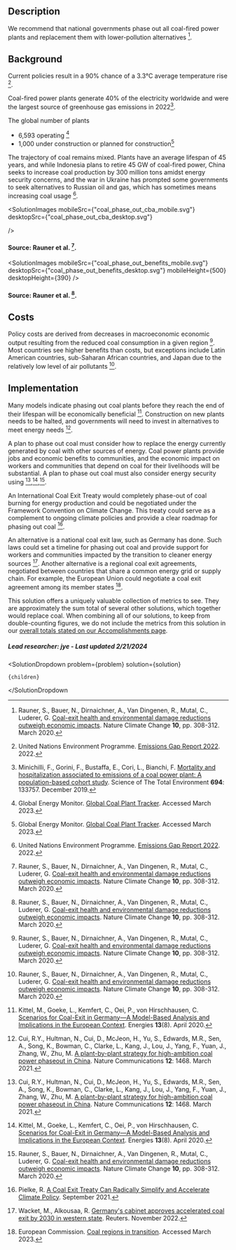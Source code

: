


## Description

We recommend that national governments phase out all coal-fired power plants and replacement them with lower-pollution alternatives [^"1"].

## Background

Current policies result in a 90% chance of a 3.3°C average temperature rise [^"6"].

Coal-fired power plants generate 40% of the electricity worldwide and were the largest source of greenhouse gas emissions in 2022[^"4"].

The global number of plants

- 6,593 operating [^"7"]
- 1,000 under construction or planned for construction[^"7"]

The trajectory of coal remains mixed. Plants have an average lifespan of 45 years, and while Indonesia plans to retire 45 GW of coal-fired power, China seeks to increase coal production by 300 million tons amidst energy security concerns, and the war in Ukraine has prompted some governments to seek alternatives to Russian oil and gas, which has sometimes means increasing coal usage [^"6"].

<SolutionImages
 mobileSrc={"coal_phase_out_cba_mobile.svg"}
 desktopSrc={"coal_phase_out_cba_desktop.svg"}

/>

#### Source: Rauner et al. [^"1"].

<SolutionImages
  mobileSrc={"coal_phase_out_benefits_mobile.svg"}
  desktopSrc={"coal_phase_out_benefits_desktop.svg"}
  mobileHeight={500}
  desktopHeight={390}
/>
#### Source: Rauner et al. [^"1"].

## Costs

Policy costs are derived from decreases in macroeconomic economic output resulting from the reduced coal consumption in a given region [^"1"]. Most countries see higher benefits than costs, but exceptions include Latin American countries, sub-Saharan African countries, and Japan due to the relatively low level of air pollutants [^"1"].

## Implementation

Many models indicate phasing out coal plants before they reach the end of their lifespan will be economically beneficial [^"9"]. Construction on new plants needs to be halted, and governments will need to invest in alternatives to meet energy needs [^"10"].

A plan to phase out coal must consider how to replace the energy currently generated by coal with other sources of energy. Coal power plants provide jobs and economic benefits to communities, and the economic impact on workers and communities that depend on coal for their livelihoods will be substantial. A plan to phase out coal must also consider energy security using [^"10"],[^"9"],[^"1"].

An International Coal Exit Treaty would completely phase-out of coal burning for energy production and could be negotiated under the Framework Convention on Climate Change. This treaty could serve as a complement to ongoing climate policies and provide a clear roadmap for phasing out coal [^"11"].

An alternative is a national coal exit law, such as Germany has done. Such laws could set a timeline for phasing out coal and provide support for workers and communities impacted by the transition to cleaner energy sources [^"13"]. Another alternative is a regional coal exit agreements, negotiated between countries that share a common energy grid or supply chain. For example, the European Union could negotiate a coal exit agreement among its member states [^"12"].

This solution offers a uniquely valuable collection of metrics to see. They are approximately the sum total of several other solutions, which together would replace coal. When combining all of our solutions, to keep from double-counting figures, we do not include the metrics from this solution in our [overall totals stated on our Accomplishments page](/accomplishments#metrics).

##### Lead researcher: jye - Last updated 2/21/2024

[^"1"]: Rauner, S., Bauer, N., Dirnaichner, A., Van Dingenen, R., Mutal, C., Luderer, G. [Coal-exit health and environmental damage reductions outweigh economic impacts](http://dx.doi.org/10.1038/s41558-020-0728-x). Nature Climate Change <b>10</b>, pp. 308-312. March 2020.
[^"2"]: [The Great Carbon Arbitrage](https://greatcarbonarbitrage.com/index.html). . Accessed March 2023.
[^"3"]: International Energy Agency. [Global Energy Review: CO2 Emissions in 2021](https://www.iea.org/reports/global-energy-review-co2-emissions-in-2021-2). Accessed March 2023.
[^"4"]: Minichilli, F., Gorini, F., Bustaffa, E., Cori, L., Bianchi, F. [Mortality and hospitalization associated to emissions of a coal power plant: A population-based cohort study](http://dx.doi.org/10.1016/j.scitotenv.2019.133757). Science of The Total Environment <b>694</b>: 133757. December 2019.
[^"5"]: International Energy Agency. [CO2 Emissions in 2022](https://www.iea.org/reports/co2-emissions-in-2022). Accessed March 2023.
[^"6"]: United Nations Environment Programme. [Emissions Gap Report 2022](https://www.unep.org/resources/emissions-gap-report-2022). 2022.
[^"7"]: Global Energy Monitor. [Global Coal Plant Tracker](https://globalenergymonitor.org/projects/global-coal-plant-tracker/). Accessed March 2023.
[^"8"]: Fernandes et al. Toxic Effects of Mercury on the Cardiovascular and Central Nervous Systems. Journal of Biomedicine and Biotechnology [Internet]. 2012;2012:1–11. Available from: http://dx.doi.org/10.1155/2012/949048 [Toxic Effects of Mercury on the Cardiovascular and Central Nervous Systems](http://dx.doi.org/10.1155/2012/949048). Journal of Biomedicine and Biotechnology. 2012.
[^"9"]: Kittel, M., Goeke, L., Kemfert, C., Oei, P., von Hirschhausen, C. [Scenarios for Coal-Exit in Germany—A Model-Based Analysis and Implications in the European Context](https://www.mdpi.com/1996-1073/13/8/2041). Energies <b>13</b>(8). April 2020.
[^"10"]: Cui, R.Y., Hultman, N., Cui, D., McJeon, H., Yu, S., Edwards, M.R., Sen, A., Song, K., Bowman, C., Clarke, L., Kang, J., Lou, J., Yang, F., Yuan, J., Zhang, W., Zhu, M. [A plant-by-plant strategy for high-ambition coal power phaseout in China](http://dx.doi.org/10.1038/s41467-021-21786-0). Nature Communications <b>12</b>: 1468. March 2021.
[^"11"]: Pielke, R. [A Coal Exit Treaty Can Radically Simplify and Accelerate Climate Policy](https://rogerpielkejr.substack.com/p/a-coal-exit-treaty-can-radically). September 2021.
[^"12"]: European Commission. [Coal regions in transition](https://energy.ec.europa.eu/topics/oil-gas-and-coal/eu-coal-regions/coal-regions-transition_en). Accessed March 2023.
[^"13"]: Wacket, M., Alkousaa, R. [Germany's cabinet approves accelerated coal exit by 2030 in western state](https://www.reuters.com/business/energy/germanys-cabinet-approves-accelerated-coal-exit-by-2030-western-state-2022-11-02/). Reuters. November 2022.
[^"14"]: [Coal and Water Pollution | Union of Concerned Scientists](https://www.ucsusa.org/resources/coal-and-water-pollution)

  <SolutionDropdown 
    problem={problem} 
    solution={solution}
  >
    {children}
  </SolutionDropdown

>

